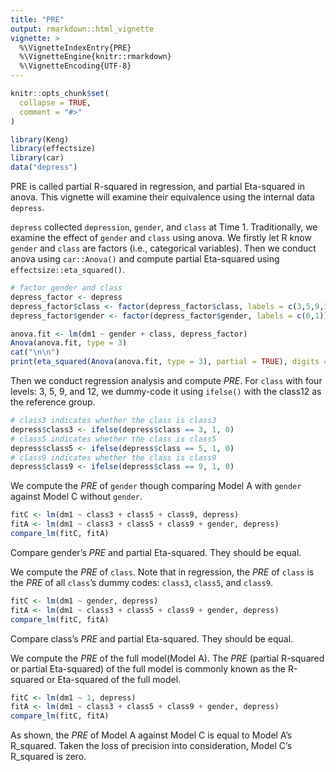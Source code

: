 ```yaml
---
title: "PRE"
output: rmarkdown::html_vignette
vignette: >
  %\VignetteIndexEntry{PRE}
  %\VignetteEngine{knitr::rmarkdown}
  %\VignetteEncoding{UTF-8}
---
```


```r
knitr::opts_chunk$set(
  collapse = TRUE,
  comment = "#>"
)
```

```r
library(Keng)
library(effectsize)
library(car)
data("depress")
```

PRE is called partial R-squared in regression, and partial Eta-squared in anova. This vignette will examine their equivalence using the internal data `depress`.

`depress` collected `depression`, `gender`, and `class` at Time 1. Traditionally, we examine the effect of `gender` and `class` using anova. We firstly let R know `gender` and `class` are factors (i.e., categorical variables). Then we conduct anova using `car::Anova()` and compute partial Eta-squared using `effectsize::eta_squared()`.

```r
# factor gender and class
depress_factor <- depress
depress_factor$class <- factor(depress_factor$class, labels = c(3,5,9,12))
depress_factor$gender <- factor(depress_factor$gender, labels = c(0,1))

anova.fit <- lm(dm1 ~ gender + class, depress_factor)
Anova(anova.fit, type = 3)
cat("\n\n")
print(eta_squared(Anova(anova.fit, type = 3), partial = TRUE), digits = 6)
```

Then we conduct regression analysis and compute *PRE*. For `class` with four levels: 3, 5, 9, and 12, we dummy-code it using `ifelse()` with the class12 as the reference group. 

```r
# class3 indicates whether the class is class3 
depress$class3 <- ifelse(depress$class == 3, 1, 0)
# class5 indicates whether the class is class5 
depress$class5 <- ifelse(depress$class == 5, 1, 0)
# class9 indicates whether the class is class9 
depress$class9 <- ifelse(depress$class == 9, 1, 0)
```

We compute the *PRE* of `gender` though comparing Model A with `gender` against Model C without `gender`.

```r
fitC <- lm(dm1 ~ class3 + class5 + class9, depress)
fitA <- lm(dm1 ~ class3 + class5 + class9 + gender, depress)
compare_lm(fitC, fitA)
```

Compare gender's *PRE* and partial Eta-squared. They should be equal.

We compute the *PRE* of `class`. Note that in regression, the *PRE* of `class` is the *PRE* of all `class`'s dummy codes: `class3`, `class5`, and `class9`.

```r
fitC <- lm(dm1 ~ gender, depress)
fitA <- lm(dm1 ~ class3 + class5 + class9 + gender, depress)
compare_lm(fitC, fitA)
```
Compare class's *PRE* and partial Eta-squared. They should be equal.

We compute the *PRE* of the full model(Model A). The *PRE* (partial R-squared or partial Eta-squared) of the full model is commonly known as the R-squared or Eta-squared of the full model.

```r
fitC <- lm(dm1 ~ 1, depress)
fitA <- lm(dm1 ~ class3 + class5 + class9 + gender, depress)
compare_lm(fitC, fitA)
```
As shown, the *PRE* of Model A against Model C is equal to Model A's R_squared. Taken the loss of precision into consideration, Model C's R_squared is zero.

